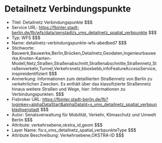 # Detailnetz  Verbindungspunkte
- Titel: Detailnetz  Verbindungspunkte $$$
- Service URL: https://fbinter.stadt-berlin.de/fb/wfs/data/senstadt/s_vms_detailnetz_spatial_verbpunkte $$$
- Typ: WFS $$$
- Name: detailnetz-verbindungspunkte-wfs-abedbed7 $$$
- Stichworte: Bauwerk,Bauwerke,Berlin,Brücken,Detailnetz,Geodaten,Ingenieurbauwerke,Knoten-Kanten-Modell,Netz,Straßen,Straßenabschnitt,Straßenabschnitte,Straßennetz,Straßenverkehr,Tunnel,Verkehrsnetz,bboxbebb,infoFeatureAccessService,inspireidentifiziert $$$
- Anmerkung: Informationen zum detaillierten Straßennetz von Berlin zu verkehrlichen Zwecken. Es enthält über das klassifizierte Straßennetz hinaus weitere Straßen und Wege, hier: Informationen zu Verbindungspunkten. $$$
- Fisbroker URL: https://fbinter.stadt-berlin.de/fb?loginkey=alphaDataStart&alphaDataId=s_vms_detailnetz_spatial_verbpunkte@senstadt $$$
- Autor: Senatsverwaltung für Mobilität, Verkehr, Klimaschutz und Umwelt Berlin $$$
- Attribute: verkehrsebene,okstra_id,geom $$$
- Layer Name: fis:s_vms_detailnetz_spatial_verbpunkteType $$$
- Attribute Beschreibung: Verkehrsebene,OKSTRA-ID $$$
